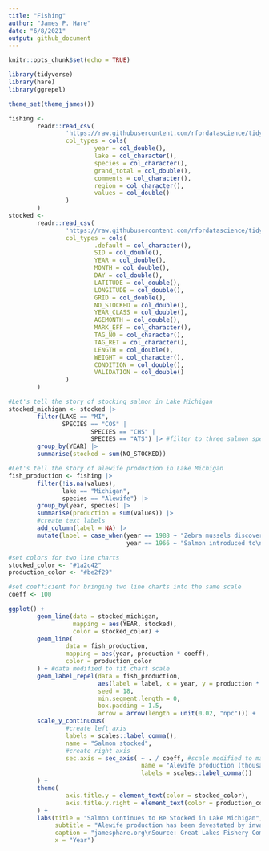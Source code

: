 ```yaml
---
title: "Fishing"
author: "James P. Hare"
date: "6/8/2021"
output: github_document
---
```


```r
knitr::opts_chunk$set(echo = TRUE)

library(tidyverse)
library(hare)
library(ggrepel)

theme_set(theme_james())

fishing <-
        readr::read_csv(
                'https://raw.githubusercontent.com/rfordatascience/tidytuesday/master/data/2021/2021-06-08/fishing.csv',
                col_types = cols(
                        year = col_double(),
                        lake = col_character(),
                        species = col_character(),
                        grand_total = col_double(),
                        comments = col_character(),
                        region = col_character(),
                        values = col_double()
                )
        )
stocked <-
        readr::read_csv(
                'https://raw.githubusercontent.com/rfordatascience/tidytuesday/master/data/2021/2021-06-08/stocked.csv',
                col_types = cols(
                        .default = col_character(),
                        SID = col_double(),
                        YEAR = col_double(),
                        MONTH = col_double(),
                        DAY = col_double(),
                        LATITUDE = col_double(),
                        LONGITUDE = col_double(),
                        GRID = col_double(),
                        NO_STOCKED = col_double(),
                        YEAR_CLASS = col_double(),
                        AGEMONTH = col_double(),
                        MARK_EFF = col_character(),
                        TAG_NO = col_character(),
                        TAG_RET = col_character(),
                        LENGTH = col_double(),
                        WEIGHT = col_character(),
                        CONDITION = col_double(),
                        VALIDATION = col_double()
                )
        )
```

```r
#Let's tell the story of stocking salmon in Lake Michigan
stocked_michigan <- stocked |>
        filter(LAKE == "MI",
               SPECIES == "COS" |
                       SPECIES == "CHS" |
                       SPECIES == "ATS") |> #filter to three salmon species
        group_by(YEAR) |>
        summarise(stocked = sum(NO_STOCKED))

#Let's tell the story of alewife production in Lake Michigan
fish_production <- fishing |>
        filter(!is.na(values),
               lake == "Michigan",
               species == "Alewife") |>
        group_by(year, species) |>
        summarise(production = sum(values)) |> 
        #create text labels
        add_column(label = NA) |>
        mutate(label = case_when(year == 1988 ~ "Zebra mussels discovered",
                                 year == 1966 ~ "Salmon introduced to\ncontrol alewife population"))
```

```r
#set colors for two line charts
stocked_color <- "#1a2c42"
production_color <- "#be2f29"

#set coefficient for bringing two line charts into the same scale
coeff <- 100

ggplot() +
        geom_line(data = stocked_michigan,
                  mapping = aes(YEAR, stocked),
                  color = stocked_color) +
        geom_line(
                data = fish_production,
                mapping = aes(year, production * coeff),
                color = production_color
        ) + #data modified to fit chart scale
        geom_label_repel(data = fish_production, 
                         aes(label = label, x = year, y = production * coeff),
                         seed = 18,
                         min.segment.length = 0,
                         box.padding = 1.5,
                         arrow = arrow(length = unit(0.02, "npc"))) +
        scale_y_continuous(
                #create left axis
                labels = scales::label_comma(),
                name = "Salmon stocked",
                #create right axis
                sec.axis = sec_axis( ~ . / coeff, #scale modified to match data
                                     name = "Alewife production (thousands of pounds)",
                                     labels = scales::label_comma())
        ) +
        theme(
                axis.title.y = element_text(color = stocked_color),
                axis.title.y.right = element_text(color = production_color)
        ) +
        labs(title = "Salmon Continues to Be Stocked in Lake Michigan",
             subtitle = "Alewife production has been devestated by invasive mussels",
             caption = "jamesphare.org\nSource: Great Lakes Fishery Commission",
             x = "Year")
```

